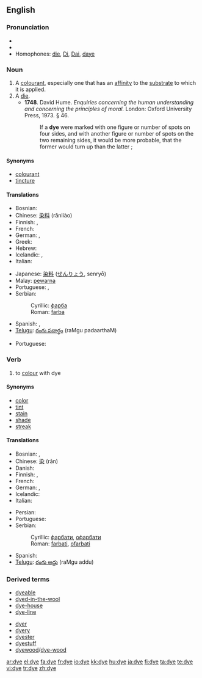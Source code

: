 {{also|d'ye}}
==English==
{{wikipedia}}

===Pronunciation===
* {{IPA|/daɪ/}}
* {{rhymes|aɪ}}
* Homophones: [[die]], [[Di]], [[Dai]], [[daye]]

===Noun===
{{en-noun|s|-}}

# A [[colourant]], especially one that has an [[affinity]] to the [[substrate]] to which it is applied.
# A [[die]].
#* '''1748'''.  David Hume.  ''Enquiries concerning the human understanding and concerning the principles of moral.'' London: Oxford University Press, 1973.  § 46.
#*: If a '''dye''' were marked with one figure or number of spots on four sides, and with another figure or number of spots on the two remaining sides, it would be more probable, that the former would turn up than the latter ;

====Synonyms====
* [[colourant]]
* [[tincture]]

====Translations====
{{trans-top|a colourant, especially one that has an affinity to the substrate to which it is applied}}
* Bosnian: {{t-|bs|farba|f}}
* Chinese: [[染料]] (rǎnliào)
* Finnish: {{t-|fi|värjäysaine}}, {{t+|fi|väri}}
* French: {{t+|fr|teinture|f}}
* German: {{t-|de|Färbemittel|n}}, {{t-|de|Färbmittel|n}}
* Greek: {{t+|el|βαφή}} {{f}}
* Hebrew: {{he-translation|סממן|sahm'mahn}}
* Icelandic: {{t+|is|litur|m}}, {{t+|is|litarefni|n}}
* Italian: {{t-|it|tintura|f}}
{{trans-mid}}
* Japanese: [[染料]] ([[せんりょう]], senryō)
* Malay: [[pewarna]]
* Portuguese: {{t+|pt|corante|m}}, {{t-|pt|tintura|f}}
* Serbian:
*: Cyrillic: [[фарба#Serbian|фарба]] {{f}}
*: Roman: [[farba#Serbian|farba]] {{f}}
* Spanish: {{t-|es|tinte|m}}, {{t-|es|tintura|f}}
* [[Telugu]]: [[రంగు పదార్థం]] (raMgu padaarthaM)
{{trans-bottom}}

{{trans-top|a die}}
* Portuguese: {{t+|pt|dado|m}}
{{trans-mid}}
{{trans-bottom}}

===Verb===
{{en-verb|dyes|dyeing|dyed|dyed}}

# {{transitive}} to [[colour]] with dye

====Synonyms====
* [[color]]
* [[tint]]
* [[stain]]
* [[shade]]
* [[streak]]

====Translations====
{{trans-top|to colour with dye}}
* Bosnian: {{t-|bs|farbati}}, {{t-|bs|ofarbati}}
* Chinese: [[染]] (rǎn)
* Danish: {{t-|da|farve}}
* Finnish: {{t-|fi|värjätä}}, {{t-|fi|sävyttää}}
* French: {{t+|fr|teindre}}
* German: {{t-|de|färben}}, {{t-|de|einfärben}}
* Icelandic: {{t-|is|lita}}
* Italian: {{t-|it|tingere}}
{{trans-mid}}
* Persian: {{fa-Arab|[[رنگ زنی]]}}
* Portuguese: {{t+|pt|tingir}}
* Serbian:
*: Cyrillic: [[фарбати#Serbian|фарбати]], [[офарбати#Serbian|офарбати]]
*: Roman: [[farbati#Serbian|farbati]], [[ofarbati#Serbian|ofarbati]]
* Spanish: {{t-|es|teñir}}
* [[Telugu]]: [[రంగు అద్దు]] (raMgu addu)
{{trans-bottom}}

===Derived terms===
{{rel-top|Terms derived from "dye"}}
*[[dyeable]]
*[[dyed-in-the-wool]]
*[[dye-house]]
*[[dye-line]]
{{rel-mid}}
*[[dyer]]
*[[dyery]]
*[[dyester]]
*[[dyestuff]]
*[[dyewood]]/[[dye-wood]]
{{rel-bottom}}
[[ar:dye]]
[[el:dye]]
[[fa:dye]]
[[fr:dye]]
[[io:dye]]
[[kk:dye]]
[[hu:dye]]
[[ja:dye]]
[[fi:dye]]
[[ta:dye]]
[[te:dye]]
[[vi:dye]]
[[tr:dye]]
[[zh:dye]]